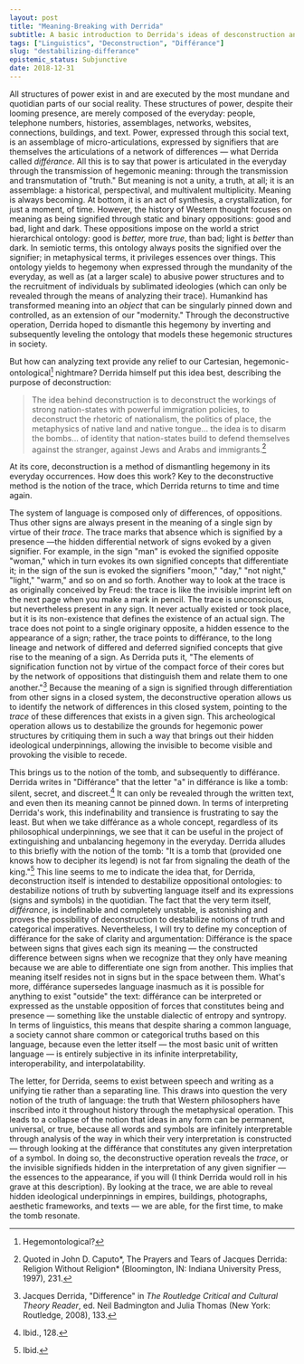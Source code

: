 ```yaml
---
layout: post
title: "Meaning-Breaking with Derrida"
subtitle: A basic introduction to Derrida's ideas of desconstruction and "différance"
tags: ["Linguistics", "Deconstruction", "Différance"]
slug: "destabilizing-differance"
epistemic_status: Subjunctive
date: 2018-12-31
---
```


All structures of power exist in and are executed by the most mundane and quotidian parts of our social reality. These structures of power, despite their looming presence, are merely composed of the everyday: people, telephone numbers, histories, assemblages, networks, websites, connections, buildings, and text. Power, expressed through this social text, is an assemblage of micro-articulations, expressed by signifiers that are themselves the articulations of a network of differences — what Derrida called *différance*. All this is to say that power is articulated in the everyday through the transmission of hegemonic meaning: through the transmission and transmutation of "truth." But meaning is not a unity, a truth, at all; it is an assemblage: a historical, perspectival, and multivalent multiplicity. Meaning is always becoming. At bottom, it is an act of synthesis, a crystallization, for just a moment, of time. However, the history of Western thought focuses on meaning as being signified through static and binary oppositions: good and bad, light and dark. These oppositions impose on the world a strict hierarchical ontology: good is *better,* more *true*, than bad; light is *better* than dark. In semiotic terms, this ontology always posits the signified over the signifier; in metaphysical terms, it privileges essences over things. This ontology yields to hegemony when expressed through the mundanity of the everyday, as well as (at a larger scale) to abusive power structures and to the recruitment of individuals by sublimated ideologies (which can only be revealed through the means of analyzing their trace). Humankind has transformed meaning into an *object* that can be singularly pinned down and controlled, as an extension of our "modernity." Through the deconstructive operation, Derrida hoped to dismantle this hegemony by inverting and subsequently leveling the ontology that models these hegemonic structures in society.

But how can analyzing text provide any relief to our Cartesian, hegemonic-ontological[^1] nightmare? Derrida himself put this idea best, describing the purpose of deconstruction:

> The idea behind deconstruction is to deconstruct the workings of strong nation-states with powerful immigration policies, to deconstruct the rhetoric of nationalism, the politics of place, the metaphysics of native land and native tongue... the idea is to disarm the bombs... of identity that nation-states build to defend themselves against the stranger, against Jews and Arabs and immigrants.[^2]

At its core, deconstruction is a method of dismantling hegemony in its everyday occurrences. How does this work? Key to the deconstructive method is the notion of the trace, which Derrida returns to time and time again.

The system of language is composed only of differences, of oppositions. Thus other signs are always present in the meaning of a single sign by virtue of their *trace*. The trace marks that absence which is signified by a presence —the hidden differential network of signs evoked by a given signifier. For example, in the sign "man" is evoked the signified opposite "woman," which in turn evokes its own signified concepts that differentiate it; in the sign of the sun is evoked the signifiers "moon," "day," "not night," "light," "warm," and so on and so forth. Another way to look at the trace is as originally conceived by Freud: the trace is like the invisible imprint left on the next page when you make a mark in pencil. The trace is unconscious, but nevertheless present in any sign. It never actually existed or took place, but it is its non-existence that defines the existence of an actual sign. The trace does not point to a single originary opposite, a hidden essence to the appearance of a sign; rather, the trace points to différance, to the long lineage and network of differed and deferred signified concepts that give rise to the meaning of a sign. As Derrida puts it, "The elements of signification function not by virtue of the compact force of their cores but by the network of oppositions that distinguish them and relate them to one another."[^3] Because the meaning of a sign is signified through differentiation from other signs in a closed system, the deconstructive operation allows us to identify the network of differences in this closed system, pointing to the *trace* of these differences that exists in a given sign. This archeological operation allows us to destabilize the grounds for hegemonic power structures by critiquing them in such a way that brings out their hidden ideological underpinnings, allowing the invisible to become visible and provoking the visible to recede.

This brings us to the notion of the tomb, and subsequently to différance. Derrida writes in "Différance" that the letter "a" in différance is like a tomb: silent, secret, and discreet.[^4] It can only be revealed through the written text, and even then its meaning cannot be pinned down. In terms of interpreting Derrida's work, this indefinability and transience is frustrating to say the least. But when we take différance as a whole concept, regardless of its philosophical underpinnings, we see that it can be useful in the project of extinguishing and unbalancing hegemony in the everyday. Derrida alludes to this briefly with the notion of the tomb: "It is a tomb that (provided one knows how to decipher its legend) is not far from signaling the death of the king."[^5] This line seems to me to indicate the idea that, for Derrida, deconstruction itself is intended to destabilize oppositional ontologies: to destabilize notions of truth by subverting language itself and its expressions (signs and symbols) in the quotidian. The fact that the very term itself, *différance*, is indefinable and completely unstable, is astonishing and proves the possibility of deconstruction to destabilize notions of truth and categorical imperatives. Nevertheless, I will try to define my conception of différance for the sake of clarity and argumentation: Différance is the space between signs that gives each sign its meaning — the constructed difference between signs when we recognize that they only have meaning because we are able to differentiate one sign from another. This implies that meaning itself resides not in signs but in the space between them. What's more, différance supersedes language inasmuch as it is possible for anything to exist "outside" the text: différance can be interpreted or expressed as the unstable opposition of forces that constitutes being and presence — something like the unstable dialectic of entropy and syntropy. In terms of linguistics, this means that despite sharing a common language, a society cannot share common or categorical truths based on this language, because even the letter itself — the most basic unit of written language — is entirely subjective in its infinite interpretability, interoperability, and interpolatability.

The letter, for Derrida, seems to exist between speech and writing as a unifying tie rather than a separating line. This draws into question the very notion of the truth of language: the truth that Western philosophers have inscribed into it throughout history through the metaphysical operation. This leads to a collapse of the notion that ideas in any form can be permanent, universal, or true, because all words and symbols are infinitely interpretable through analysis of the way in which their very interpretation is constructed — through looking at the différance that constitutes any given interpretation of a symbol. In doing so, the deconstructive operation reveals the *trace*, or the invisible signifieds hidden in the interpretation of any given signifier — the essences to the appearance, if you will (I think Derrida would roll in his grave at this description). By looking at the trace, we are able to reveal hidden ideological underpinnings in empires, buildings, photographs, aesthetic frameworks, and texts — we are able, for the first time, to make the tomb resonate.

[^1]: Hegemontological?

[^2]: Quoted in John D. Caputo*, The Prayers and Tears of Jacques Derrida: Religion Without Religion* (Bloomington, IN: Indiana University Press, 1997), 231.

[^3]: Jacques Derrida, "Difference" in *The Routledge Critical and Cultural Theory Reader*, ed. Neil Badmington and Julia Thomas (New York: Routledge, 2008), 133.

[^4]: Ibid., 128.

[^5]: Ibid.